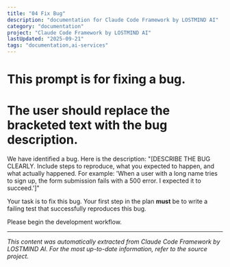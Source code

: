 ```yaml
---
title: "04 Fix Bug"
description: "documentation for Claude Code Framework by LOSTMIND AI"
category: "documentation"
project: "Claude Code Framework by LOSTMIND AI"
lastUpdated: "2025-09-21"
tags: "documentation,ai-services"
---
```


# This prompt is for fixing a bug.
# The user should replace the bracketed text with the bug description.

We have identified a bug. Here is the description: "[DESCRIBE THE BUG CLEARLY. Include steps to reproduce, what you expected to happen, and what actually happened. For example: 'When a user with a long name tries to sign up, the form submission fails with a 500 error. I expected it to succeed.']"

Your task is to fix this bug. Your first step in the plan **must** be to write a failing test that successfully reproduces this bug.

Please begin the development workflow.


---
*This content was automatically extracted from Claude Code Framework by LOSTMIND AI. For the most up-to-date information, refer to the source project.*
